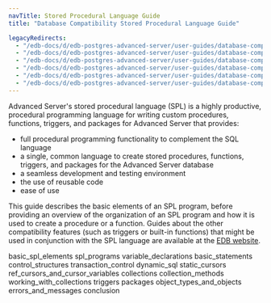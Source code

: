 ```yaml
---
navTitle: Stored Procedural Language Guide
title: "Database Compatibility Stored Procedural Language Guide"

legacyRedirects:
  - "/edb-docs/d/edb-postgres-advanced-server/user-guides/database-compatibility-stored-procedural-language-guide/13/index.html"
  - "/edb-docs/d/edb-postgres-advanced-server/user-guides/database-compatibility-stored-procedural-language-guide/latest/index.html"
  - "/edb-docs/d/edb-postgres-advanced-server/user-guides/database-compatibility-stored-procedural-language-guide/13/conclusion.html"
  - "/edb-docs/d/edb-postgres-advanced-server/user-guides/database-compatibility-stored-procedural-language-guide/latest/conclusion.html"
  - "/edb-docs/d/edb-postgres-advanced-server/user-guides/database-compatibility-stored-procedural-language-guide/13/genindex.html"
  - "/edb-docs/d/edb-postgres-advanced-server/user-guides/database-compatibility-stored-procedural-language-guide/latest/genindex.html"
---
```


Advanced Server's stored procedural language (SPL) is a highly productive, procedural programming language for writing custom procedures, functions, triggers, and packages for Advanced Server that provides:

-   full procedural programming functionality to complement the SQL language
-   a single, common language to create stored procedures, functions, triggers, and packages for the Advanced Server database
-   a seamless development and testing environment
-   the use of reusable code
-   ease of use

This guide describes the basic elements of an SPL program, before providing an overview of the organization of an SPL program and how it is used to create a procedure or a function. Guides about the other compatibility features (such as triggers or built-in functions) that might be used in conjunction with the SPL language are available at the [EDB website](/epas/latest/).

<div class="toctree" maxdepth="4">

basic_spl_elements spl_programs variable_declarations basic_statements control_structures transaction_control dynamic_sql static_cursors ref_cursors_and_cursor_variables collections collection_methods working_with_collections triggers packages object_types_and_objects errors_and_messages conclusion

</div>
